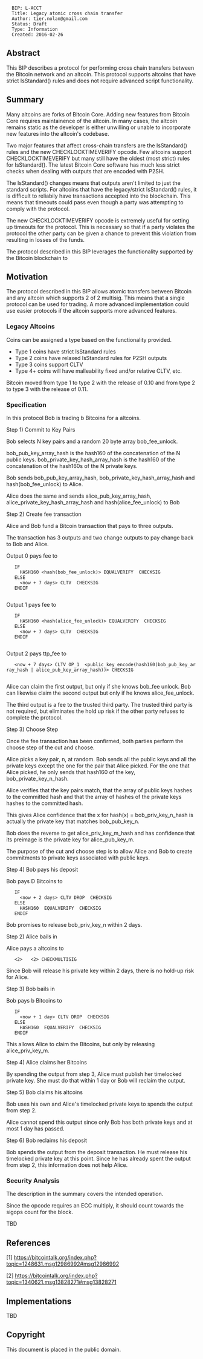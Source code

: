 <pre>
  BIP: L-ACCT
  Title: Legacy atomic cross chain transfer
  Author: tier.nolan@gmail.com
  Status: Draft
  Type: Information
  Created: 2016-02-26
</pre>

==Abstract==

This BIP describes a protocol for performing cross chain transfers between the Bitcoin
network and an altcoin.  This protocol supports altcoins that have strict IsStandard()
rules and does not require advanced script functionality.

==Summary==

Many altcoins are forks of Bitcoin Core.  Adding new features from Bitcoin Core requires
maintainence of the altcoin.  In many cases, the altcoin remains static as the developer
is either unwilling or unable to incorporate new features into the altcoin's codebase.

Two major features that affect cross-chain transfers are the IsStandard() rules and
the new CHECKLOCKTIMEVERIFY opcode.  Few altcoins support CHECKLOCKTIMEVERIFY but many
still have the oldest (most strict) rules for IsStandard().  The latest Bitcoin Core
software has much less strict checks when dealing with outputs that are encoded with
P2SH.

The IsStandard() changes means that outputs aren't limited to just the standard scripts.
For altcoins that have the legacy/strict IsStandard() rules, it is difficult to reliabily
have transactions accepted into the blockchain.  This means that timeouts could pass
even though a party was attempting to comply with the protocol.

The new CHECKLOCKTIMEVERIFY opcode is extremely useful for setting up timeouts for the
protocol.  This is necessary so that if a party violates the protocol the other party
can be given a chance to prevent this violation from resulting in losses of the funds.

The protocol described in this BIP leverages the functionality supported by the Bitcoin
blockchain to 

==Motivation==

The protocol described in this BIP allows atomic transfers between Bitcoin and any
altcoin which supports 2 of 2 multisig.  This means that a single protocol can be used
for trading.  A more advanced implementation could use easier protocols if the altcoin
supports more advanced features.

=== Legacy Altcoins ===

Coins can be assigned a type based on the functionality provided.

* Type 1 coins have strict IsStandard rules
* Type 2 coins have relaxed IsStandard rules for P2SH outputs
* Type 3 coins support CLTV
* Type 4+ coins will have malleability fixed and/or relative CLTV, etc.

Bitcoin moved from type 1 to type 2 with the release of 0.10 and from type 2 to type 3
with the release of 0.11.

=== Specification ===

In this protocol Bob is trading b Bitcoins for a altcoins.

Step 1) Commit to Key Pairs

Bob selects N key pairs and a random 20 byte array bob_fee_unlock.

bob_pub_key_array_hash is the hash160 of the concatenation of the N public keys.
bob_private_key_hash_array_hash is the hash160 of the concatenation of the hash160s of the N private keys.

Bob sends bob_pub_key_array_hash, bob_private_key_hash_array_hash and hash(bob_fee_unlock) to Alice.

Alice does the same and sends alice_pub_key_array_hash, alice_private_key_hash_array_hash and hash(alice_fee_unlock) to Bob

Step 2) Create fee transaction

Alice and Bob fund a Bitcoin transaction that pays to three outputs.

The transaction has 3 outputs and two change outputs to pay change back to Bob and Alice.

Output 0 pays fee to
    
    IF
      HASH160 <hash(bob_fee_unlock)> EQUALVERIFY <alice_fee_public_key> CHECKSIG
    ELSE
      <now + 7 days> CLTV <ttp_public_key> CHECKSIG
    ENDIF
    
Output 1 pays fee to
    
    IF
      HASH160 <hash(alice_fee_unlock)> EQUALVERIFY <bob_fee_public_key> CHECKSIG
    ELSE
      <now + 7 days> CLTV <ttp_public_key> CHECKSIG
    ENDIF
    
Output 2 pays ttp_fee to
    
    <now + 7 days> CLTV OP_1 <ttp_public_key> <public_key_encode(hash160(bob_pub_key_array_hash | alice_pub_key_array_hash))> CHECKSIG
    
Alice can claim the first output, but only if she knows bob_fee unlock.  Bob can likewise claim the second
output but only if he knows alice_fee_unlock.

The third output is a fee to the trusted third party.  The trusted third party is not required, but eliminates the hold up risk if the other
party refuses to complete the protocol.

Step 3) Choose Step

Once the fee transaction has been confirmed, both parties perform the choose step of the cut and choose.

Alice picks a key pair, n, at random.  Bob sends all the public keys and all the private keys except the one for the pair
that Alice picked.  For the one that Alice picked, he only sends that hash160 of the key, bob_private_key_n_hash.

Alice verifies that the key pairs match, that the array of public keys hashes to the committed hash and that the array of hashes of the private keys hashes to the committed hash.

This gives Alice confidence that the x for hash(x) = bob_priv_key_n_hash is actually the private key that matches bob_pub_key_n.

Bob does the reverse to get alice_priv_key_m_hash and has confidence that its preimage is the private key for alice_pub_key_m.

The purpose of the cut and choose step is to allow Alice and Bob to create commitments to private keys associated with public keys.

Step 4) Bob pays his deposit

Bob pays D Bitcoins to

    IF
      <now + 2 days> CLTV DROP <alice_pub_key_deposit_claim> CHECKSIG
    ELSE
      HASH160 <bob_priv_key_n_hash> EQUALVERIFY <bob_pub_key_deposit_reclaim> CHECKSIG
    ENDIF

Bob promises to release bob_priv_key_n within 2 days.

Step 2) Alice bails in

Alice pays a altcoins to

    <2> <bob_priv_key_n> <alice_pub_key_m> <2> CHECKMULTISIG

Since Bob will release his private key within 2 days, there is no hold-up risk for Alice.

Step 3) Bob bails in

Bob pays b Bitcoins to

    IF
      <now + 1 day> CLTV DROP <bob_pub_key_reclaim_bail_in> CHECKSIG
    ELSE
      HASH160 <alice_priv_key_m_hash> EQUALVERIFY <alice_pub_key_claim_trade> CHECKSIG
    ENDIF

This allows Alice to claim the Bitcoins, but only by releasing alice_priv_key_m.

Step 4) Alice claims her Bitcoins

By spending the output from step 3, Alice must publish her timelocked private key.  She must
do that within 1 day or Bob will reclaim the output.

Step 5) Bob claims his altcoins

Bob uses his own and Alice's timelocked private keys to spends the output from step 2.

Alice cannot spend this output since only Bob has both private keys and at most 1 day has
passed.

Step 6) Bob reclaims his deposit

Bob spends the output from the deposit transaction.  He must release his timelocked
private key at this point.  Since he has already spent the output from step 2, this
information does not help Alice.

=== Security Analysis ===

The description in the summary covers the intended operation.

Since the opcode requires an ECC multiply, it should count towards the sigops
count for the block.

TBD

==References==

[1] https://bitcointalk.org/index.php?topic=1248631.msg12986992#msg12986992

[2] https://bitcointalk.org/index.php?topic=1340621.msg13828271#msg13828271

==Implementations==

TBD


==Copyright==

This document is placed in the public domain.


